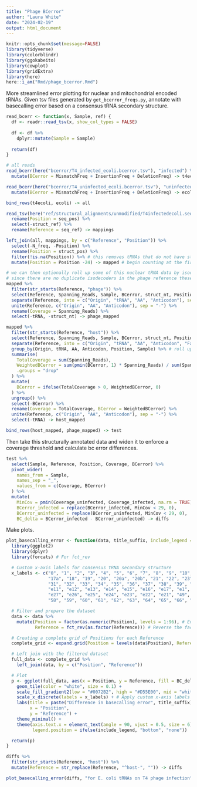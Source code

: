 ```yaml
---
title: "Phage BCerror"
author: "Laura White"
date: "2024-02-19"
output: html_document
---
```

```r
knitr::opts_chunk$set(message=FALSE)
library(tidyverse)
library(colorblindr)
library(ggokabeito)
library(cowplot)
library(gridExtra)
library(here)
here::i_am("Rmd/phage_bcerror.Rmd")
```
More streamlined error plotting for nuclear and mitochondrial encoded tRNAs.
Given tsv files generated by `get_bcerror_freqs.py`, annotate with basecalling error based on a consensus tRNA secondary structure.
```r
read_bcerr <- function(x, Sample, ref) {
  df <- readr::read_tsv(x, show_col_types = FALSE)
  
  df <- df %>%
    dplyr::mutate(Sample = Sample)
  
  return(df)
}

# all reads
read_bcerr(here("bcerror/T4_infected_ecoli.bcerror.tsv"), "infected") %>%
  mutate(BCerror = MismatchFreq + InsertionFreq + DeletionFreq) -> t4ecoli

read_bcerr(here("bcerror/T4_uninfected_ecoli.bcerror.tsv"), "uninfected") %>%
  mutate(BCerror = MismatchFreq + InsertionFreq + DeletionFreq) -> ecoli

bind_rows(t4ecoli, ecoli) -> all

read_tsv(here("ref/structural_alignments/unmodified/T4infectedecoli.seq2structure.tsv")) %>%
  rename(Position = seq_pos) %>%
  select(-struct_ref) %>%
  rename(Reference = seq_ref) -> mappings

left_join(all, mappings, by = c("Reference", "Position")) %>%
  select(-N_freq, -Position) %>%
  rename(Position = struct_pos) %>%
  filter(!is.na(Position)) %>% # this removes tRNAs that do not have structural info in the mappings df
  mutate(Position = Position -24) -> mapped # begin counting at the first nt of the tRNA body, not the adapter

# we can then optionally roll up some of this nuclear tRNA data by isodecoder family
# since there are no duplicate isodecoders in the phage reference these are easy
mapped %>%
  filter(str_starts(Reference, "phage")) %>%
  select(Reference, Spanning_Reads, Sample, BCerror, struct_nt, Position) %>%
  separate(Reference, into = c("Origin", "tRNA", "AA", "Anticodon"), sep = "-") %>%
  unite(Reference, c("Origin", "AA", "Anticodon"), sep = "-") %>%
  rename(Coverage = Spanning_Reads) %>%
  select(-tRNA, -struct_nt) -> phage_mapped

mapped %>%
  filter(str_starts(Reference, "host")) %>%
  select(Reference, Spanning_Reads, Sample, BCerror, struct_nt, Position) %>%
  separate(Reference, into = c("Origin", "tRNA", "AA", "Anticodon", "Family", "Species"), sep = "-") %>%
  group_by(Origin, tRNA, AA, Anticodon, Position, Sample) %>% # roll up to anticodon if not grouped by Family
  summarise(
    TotalCoverage = sum(Spanning_Reads),
    WeightedBCerror = sum(pmin(BCerror, 1) * Spanning_Reads) / sum(Spanning_Reads),  # Revised weighted average calculation
    .groups = "drop"
  ) %>%
  mutate(
    BCerror = ifelse(TotalCoverage > 0, WeightedBCerror, 0)
  ) %>%
  ungroup() %>%
  select(-BCerror) %>%
  rename(Coverage = TotalCoverage, BCerror = WeightedBCerror) %>%
  unite(Reference, c("Origin", "AA", "Anticodon"), sep = "-") %>%
  select(-tRNA) -> host_mapped

bind_rows(host_mapped, phage_mapped) -> test
```

Then take this structurally annotated data and widen it to enforce a coverage threshold and calculate bc error differences.
```r
test %>%
  select(Sample, Reference, Position, Coverage, BCerror) %>%
  pivot_wider(
    names_from = Sample,
    names_sep = "_",
    values_from = c(Coverage, BCerror)
  ) %>%
  mutate(
    MinCov = pmin(Coverage_uninfected, Coverage_infected, na.rm = TRUE),
    BCerror_infected = replace(BCerror_infected, MinCov < 29, 0),
    BCerror_uninfected = replace(BCerror_uninfected, MinCov < 29, 0),
    BC_delta = BCerror_infected - BCerror_uninfected) -> diffs


```

Make plots.
```r
plot_basecalling_error <- function(data, title_suffix, include_legend = TRUE) {
  library(ggplot2)
  library(dplyr)
  library(forcats) # For fct_rev

  # Custom x-axis labels for consensus tRNA secondary structure
  x_labels <- c("0", "1", "2", "3", "4", "5", "6", "7", "8", "9", "10", "11", "12", "13", "14", "15", "16", "17", 
                "17a", "18", "19", "20", "20a", "20b", "21", "22", "23", "24", "25", "26", "27", "28", "29", "30", 
                "31", "32", "33", "34", "35", "36", "37", "38", "39", "40", "41", "42", "43", "44", "45", "46", "47", "48", 
                "e11", "e12", "e13", "e14", "e15", "e16", "e17", "e1", "e2", "e3", "e4", "e5", 
                "e27", "e26", "e25", "e24", "e23", "e22", "e21", "49", "50", "51", "52", "53", "54", "55", "56", "57", 
                "58", "59", "60", "61", "62", "63", "64", "65", "66", "67", "68", "69", "70", "71", "72", "73")

  # Filter and prepare the dataset
  data <- data %>%
    mutate(Position = factor(as.numeric(Position), levels = 1:96), # Ensure Position is a factor with correct levels
           Reference = fct_rev(as.factor(Reference))) # Reverse the factor levels of Reference

  # Creating a complete grid of Positions for each Reference
  complete_grid <- expand.grid(Position = levels(data$Position), Reference = levels(data$Reference))

  # Left join with the filtered dataset
  full_data <- complete_grid %>%
    left_join(data, by = c("Position", "Reference"))

  # Plot
  p <- ggplot(full_data, aes(x = Position, y = Reference, fill = BC_delta)) +
    geom_tile(color = "white", size = 0.1) +
    scale_fill_gradient2(low = "#0072B2", high = "#D55E00", mid = "white", midpoint = 0, na.value = "#D3D3D3") +
    scale_x_discrete(labels = x_labels) + # Apply custom x-axis labels
    labs(title = paste("Difference in basecalling error", title_suffix),
         x = "Position",
         y = "Reference") +
    theme_minimal() +
    theme(axis.text.x = element_text(angle = 90, vjust = 0.5, size = 6),
          legend.position = ifelse(include_legend, "bottom", "none"))

  return(p)
}

diffs %>%
  filter(str_starts(Reference, "host")) %>%
  mutate(Reference = str_replace(Reference, "^host-", "")) -> diffs

plot_basecalling_error(diffs, "for E. coli tRNAs on T4 phage infection")
```

